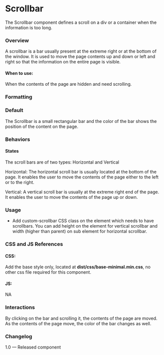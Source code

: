 
<Meta title="Utilities/Scrollbars" />

# Scrollbar

The Scrollbar component defines a scroll on a div or a container when the information is too long.

### Overview

A scrollbar is a bar usually present at the extreme right or at the bottom of the window. It is used to move the page contents up and down or left and right so that the information on the entire page is visible.

#### When to use:

When the contents of the page are hidden and need scrolling.

### Formatting

### Default

The Scrollbar is a small rectangular bar and the color of the bar shows the position of the content on the page.

### Behaviors

#### States

The scroll bars are of two types: Horizontal and Vertical

Horizontal:
The horizontal scroll bar is usually located at the bottom of the page. It enables the user to move the contents of the page either to the left or to the right.

Vertical:
A vertical scroll bar is usually at the extreme right end of the page. It enables the user to move the contents of the page up or down.

<Canvas>
  <Story name="Scrollbars">
    <ScrollBar></ScrollBar>
  </Story>
</Canvas>

### Usage

- Add custom-scrollbar CSS class on the element which needs to have scrollbars. You can add height on the element for vertical scrollbar and width (higher than parent) on sub element for horizontal scrollbar.

### CSS and JS References

#### CSS:

Add the base style only, located at **dist/css/base-minimal.min.css**, no other css file required for this component.

#### JS:

NA

### Interactions

By clicking on the bar and scrolling it, the contents of the page are moved. As the contents of the page move, the color of the bar changes as well.

### Changelog

1.0 — Released component
